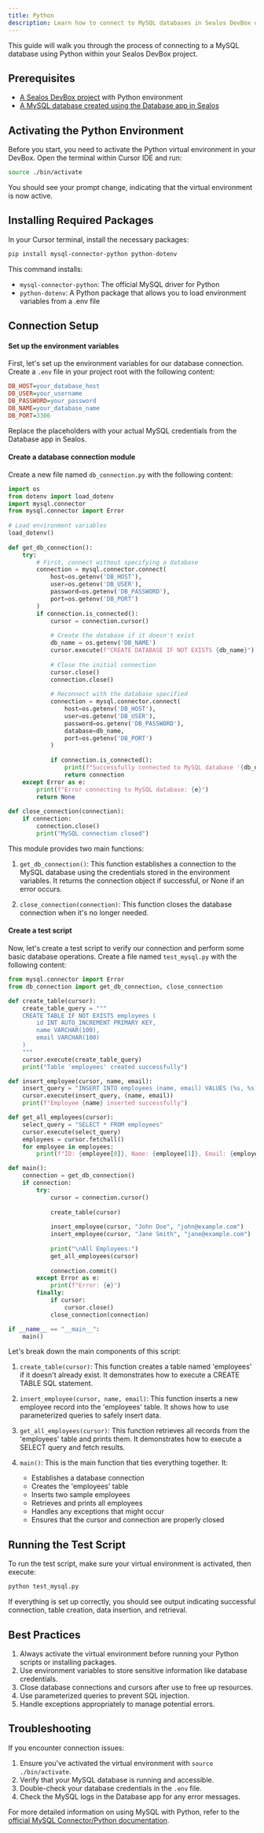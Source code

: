 ```yaml
---
title: Python
description: Learn how to connect to MySQL databases in Sealos DevBox using Python
---
```


This guide will walk you through the process of connecting to a MySQL database using Python within your Sealos DevBox project.

## Prerequisites

- [A Sealos DevBox project](/docs/guides/fundamentals/create-a-project) with Python environment
- [A MySQL database created using the Database app in Sealos](./)

## Activating the Python Environment

Before you start, you need to activate the Python virtual environment in your DevBox. Open the terminal within Cursor IDE and run:

```bash
source ./bin/activate
```

You should see your prompt change, indicating that the virtual environment is now active.

## Installing Required Packages

In your Cursor terminal, install the necessary packages:

```bash
pip install mysql-connector-python python-dotenv
```

This command installs:
- `mysql-connector-python`: The official MySQL driver for Python
- `python-dotenv`: A Python package that allows you to load environment variables from a .env file

## Connection Setup

<div className='fd-steps [&_h4]:fd-step'>

#### Set up the environment variables

First, let's set up the environment variables for our database connection. Create a `.env` file in your project root with the following content:

```ini title=".env"
DB_HOST=your_database_host
DB_USER=your_username
DB_PASSWORD=your_password
DB_NAME=your_database_name
DB_PORT=3306
```

Replace the placeholders with your actual MySQL credentials from the Database app in Sealos.

#### Create a database connection module

Create a new file named `db_connection.py` with the following content:

```python title="db_connection.py"
import os
from dotenv import load_dotenv
import mysql.connector
from mysql.connector import Error
 
# Load environment variables
load_dotenv()
 
def get_db_connection():
    try:
        # First, connect without specifying a database
        connection = mysql.connector.connect(
            host=os.getenv('DB_HOST'),
            user=os.getenv('DB_USER'),
            password=os.getenv('DB_PASSWORD'),
            port=os.getenv('DB_PORT')
        )
        if connection.is_connected():
            cursor = connection.cursor()
            
            # Create the database if it doesn't exist
            db_name = os.getenv('DB_NAME')
            cursor.execute(f"CREATE DATABASE IF NOT EXISTS {db_name}")
            
            # Close the initial connection
            cursor.close()
            connection.close()
            
            # Reconnect with the database specified
            connection = mysql.connector.connect(
                host=os.getenv('DB_HOST'),
                user=os.getenv('DB_USER'),
                password=os.getenv('DB_PASSWORD'),
                database=db_name,
                port=os.getenv('DB_PORT')
            )
            
            if connection.is_connected():
                print(f"Successfully connected to MySQL database '{db_name}'")
                return connection
    except Error as e:
        print(f"Error connecting to MySQL database: {e}")
        return None
 
def close_connection(connection):
    if connection:
        connection.close()
        print("MySQL connection closed")
```

This module provides two main functions:

1. `get_db_connection()`: This function establishes a connection to the MySQL database using the credentials stored in the environment variables. It returns the connection object if successful, or None if an error occurs.

2. `close_connection(connection)`: This function closes the database connection when it's no longer needed.

#### Create a test script

Now, let's create a test script to verify our connection and perform some basic database operations. Create a file named `test_mysql.py` with the following content:

```python title="test_mysql.py"
from mysql.connector import Error
from db_connection import get_db_connection, close_connection

def create_table(cursor):
    create_table_query = """
    CREATE TABLE IF NOT EXISTS employees (
        id INT AUTO_INCREMENT PRIMARY KEY,
        name VARCHAR(100),
        email VARCHAR(100)
    )
    """
    cursor.execute(create_table_query)
    print("Table 'employees' created successfully")

def insert_employee(cursor, name, email):
    insert_query = "INSERT INTO employees (name, email) VALUES (%s, %s)"
    cursor.execute(insert_query, (name, email))
    print(f"Employee {name} inserted successfully")

def get_all_employees(cursor):
    select_query = "SELECT * FROM employees"
    cursor.execute(select_query)
    employees = cursor.fetchall()
    for employee in employees:
        print(f"ID: {employee[0]}, Name: {employee[1]}, Email: {employee[2]}")

def main():
    connection = get_db_connection()
    if connection:
        try:
            cursor = connection.cursor()
            
            create_table(cursor)
            
            insert_employee(cursor, "John Doe", "john@example.com")
            insert_employee(cursor, "Jane Smith", "jane@example.com")
            
            print("\nAll Employees:")
            get_all_employees(cursor)
            
            connection.commit()
        except Error as e:
            print(f"Error: {e}")
        finally:
            if cursor:
                cursor.close()
            close_connection(connection)

if __name__ == "__main__":
    main()
```

Let's break down the main components of this script:

1. `create_table(cursor)`: This function creates a table named 'employees' if it doesn't already exist. It demonstrates how to execute a CREATE TABLE SQL statement.

2. `insert_employee(cursor, name, email)`: This function inserts a new employee record into the 'employees' table. It shows how to use parameterized queries to safely insert data.

3. `get_all_employees(cursor)`: This function retrieves all records from the 'employees' table and prints them. It demonstrates how to execute a SELECT query and fetch results.

4. `main()`: This is the main function that ties everything together. It:
   - Establishes a database connection
   - Creates the 'employees' table
   - Inserts two sample employees
   - Retrieves and prints all employees
   - Handles any exceptions that might occur
   - Ensures that the cursor and connection are properly closed

</div>

## Running the Test Script

To run the test script, make sure your virtual environment is activated, then execute:

```bash
python test_mysql.py
```

If everything is set up correctly, you should see output indicating successful connection, table creation, data insertion, and retrieval.

## Best Practices

1. Always activate the virtual environment before running your Python scripts or installing packages.
2. Use environment variables to store sensitive information like database credentials.
3. Close database connections and cursors after use to free up resources.
4. Use parameterized queries to prevent SQL injection.
5. Handle exceptions appropriately to manage potential errors.

## Troubleshooting

If you encounter connection issues:

1. Ensure you've activated the virtual environment with `source ./bin/activate`.
2. Verify that your MySQL database is running and accessible.
3. Double-check your database credentials in the `.env` file.
4. Check the MySQL logs in the Database app for any error messages.

For more detailed information on using MySQL with Python, refer to the [official MySQL Connector/Python documentation](https://dev.mysql.com/doc/connector-python/en/).